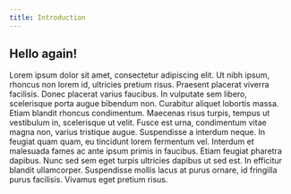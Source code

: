 ```yaml
---
title: Introduction
---
```

## Hello again!

Lorem ipsum dolor sit amet, consectetur adipiscing elit. Ut nibh ipsum,
rhoncus non lorem id, ultricies pretium risus. Praesent placerat viverra
facilisis. Donec placerat varius faucibus. In vulputate sem libero,
scelerisque porta augue bibendum non. Curabitur aliquet lobortis massa.
Etiam blandit rhoncus condimentum. Maecenas risus turpis, tempus ut
vestibulum in, scelerisque ut velit. Fusce est urna, condimentum vitae
magna non, varius tristique augue. Suspendisse a interdum neque. In
feugiat quam quam, eu tincidunt lorem fermentum vel. Interdum et
malesuada fames ac ante ipsum primis in faucibus. Etiam feugiat pharetra
dapibus. Nunc sed sem eget turpis ultricies dapibus ut sed est. In
efficitur blandit ullamcorper. Suspendisse mollis lacus at purus ornare,
id fringilla purus facilisis. Vivamus eget pretium risus.

